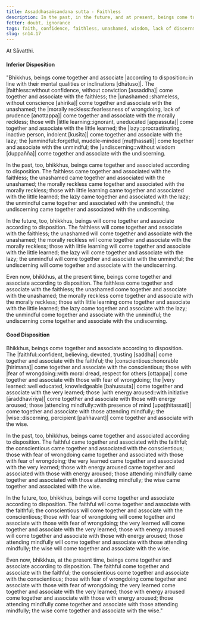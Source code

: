 ```yaml
---
title: Assaddhasaṁsandana sutta - Faithless
description: In the past, in the future, and at present, beings come together and associate based on disposition. The faithless come together and associate with the faithless, and other pairs of dispositions are mentioned.
fetter: doubt, ignorance
tags: faith, confidence, faithless, unashamed, wisdom, lack of discernment, aroused energy, procrastination, lazy, unmindful, mindful, morally reckless, fear of wrongdoing, unlearned, very learned, beings, friendship sn, sn12-21, sn14
slug: sn14.17
---
```


At Sāvatthi.

#### Inferior Disposition

"Bhikkhus, beings come together and associate |according to disposition::in line with their mental qualities or inclinations [dhātuso]|. The |faithless::without confidence, without conviction [assaddha]| come together and associate with the faithless; the |unashamed::shameless, without conscience [ahirika]| come together and associate with the unashamed; the |morally reckless::fearlessness of wrongdoing, lack of prudence [anottappa]| come together and associate with the morally reckless; those with |little learning::ignorant, uneducated [appassuta]| come together and associate with the little learned; the |lazy::procrastinating, inactive person, indolent [kusīta]| come together and associate with the lazy; the |unmindful::forgetful, muddle-minded [muṭṭhassatī]| come together and associate with the unmindful; the |undiscerning::without wisdom [duppañña]| come together and associate with the undiscerning.

In the past, too, bhikkhus, beings came together and associated according to disposition. The faithless came together and associated with the faithless; the unashamed came together and associated with the unashamed; the morally reckless came together and associated with the morally reckless; those with little learning came together and associated with the little learned; the lazy came together and associated with the lazy; the unmindful came together and associated with the unmindful; the undiscerning came together and associated with the undiscerning.

In the future, too, bhikkhus, beings will come together and associate according to disposition. The faithless will come together and associate with the faithless; the unashamed will come together and associate with the unashamed; the morally reckless will come together and associate with the morally reckless; those with little learning will come together and associate with the little learned; the lazy will come together and associate with the lazy; the unmindful will come together and associate with the unmindful; the undiscerning will come together and associate with the undiscerning.

Even now, bhikkhus, at the present time, beings come together and associate according to disposition. The faithless come together and associate with the faithless; the unashamed come together and associate with the unashamed; the morally reckless come together and associate with the morally reckless; those with little learning come together and associate with the little learned; the lazy come together and associate with the lazy; the unmindful come together and associate with the unmindful; the undiscerning come together and associate with the undiscerning.

#### Good Disposition

Bhikkhus, beings come together and associate according to disposition. The |faithful::confident, believing, devoted, trusting [saddha]| come together and associate with the faithful; the |conscientious::honorable [hirimana]| come together and associate with the conscientious; those with |fear of wrongdoing::with moral dread, respect for others [ottappa]| come together and associate with those with fear of wrongdoing; the |very learned::well educated, knowledgeable [bahussuta]| come together and associate with the very learned; those |with energy aroused::with initiative [āraddhavīriya]| come together and associate with those with energy aroused; those |attending mindfully::with presence of mind [upaṭṭhitassatī]| come together and associate with those attending mindfully; the |wise::discerning, percipient [paññavant]| come together and associate with the wise.

In the past, too, bhikkhus, beings came together and associated according to disposition. The faithful came together and associated with the faithful; the conscientious came together and associated with the conscientious; those with fear of wrongdoing came together and associated with those with fear of wrongdoing; the very learned came together and associated with the very learned; those with energy aroused came together and associated with those with energy aroused; those attending mindfully came together and associated with those attending mindfully; the wise came together and associated with the wise.

In the future, too, bhikkhus, beings will come together and associate according to disposition. The faithful will come together and associate with the faithful; the conscientious will come together and associate with the conscientious; those with fear of wrongdoing will come together and associate with those with fear of wrongdoing; the very learned will come together and associate with the very learned; those with energy aroused will come together and associate with those with energy aroused; those attending mindfully will come together and associate with those attending mindfully; the wise will come together and associate with the wise.

Even now, bhikkhus, at the present time, beings come together and associate according to disposition. The faithful come together and associate with the faithful; the conscientious come together and associate with the conscientious; those with fear of wrongdoing come together and associate with those with fear of wrongdoing; the very learned come together and associate with the very learned; those with energy aroused come together and associate with those with energy aroused; those attending mindfully come together and associate with those attending mindfully; the wise come together and associate with the wise."